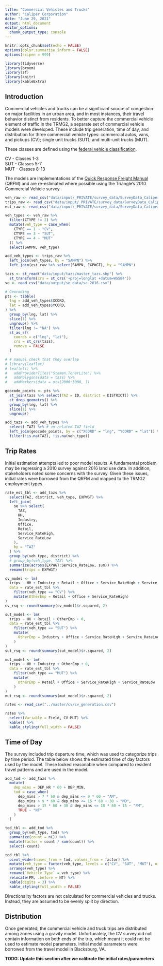 ```yaml
---
title: "Commercial Vehicles and Trucks"
author: "Caliper Corporation"
date: "June 29, 2021"
output: html_document
editor_options: 
  chunk_output_type: console
---
```


```r
knitr::opts_chunk$set(echo = FALSE)
options(dplyr.summarise.inform = FALSE)
options(scipen = 999)

library(tidyverse)
library(broom)
library(sf)
library(knitr)
library(kableExtra)
```

## Introduction

Commercial vehicles and trucks can be a significant source of congestion on
major facilities in an urban area, and in most instances, their travel behavior
distinct from residents. To better capture the commercial vehicle element of
traffic in the TRMG2, a separate set of commercial vehicle models were
developed. These include trip generation, time of day, and distribution for
three commercial vehicle types: commercial autos, vans, and pickups (CV); single
unit trucks (SUT); and multi-unit trucks (MUT).

These classes are defined using the [federal vehicle classification](https://www.fhwa.dot.gov/policyinformation/tmguide/tmg_2013/vehicle-types.cfm).

CV - Classes 1-3  
SUT - Classes 5-7  
MUT - Classes 8-13

The models are implementations of the [Quick Response
Freight Manual](https://trid.trb.org/view.aspx?id=859168) (QRFM) and are
re-estimated where possible using the Triangle's 2010 Commercial Vehicle survey.

```r
veh_raw <- read_csv("data/input/_PRIVATE/survey_data/SurveyData_Caliper/2010 Commercial Vehicle Travel/1_Data - Original/vehicles_exported.csv")
trips_raw <- read_csv("data/input/_PRIVATE/survey_data/SurveyData_Caliper/2010 Commercial Vehicle Travel/1_Data - Original/trips_exported.csv")
est_raw <- read_csv("data/input/_PRIVATE/survey_data/SurveyData_Caliper/2010 Commercial Vehicle Travel/1_Data - Original/establishment_export.csv")
```

```r
veh_types <- veh_raw %>%
  filter(CTYPE != 2) %>%
  mutate(veh_type = case_when(
    CTYPE == 1 ~ "CV",
    CTYPE == 3 ~ "SUT",
    CTYPE == 4 ~ "MUT"
  )) %>%
  select(SAMPN, veh_type)

add_veh_types <- trips_raw %>%
  left_join(veh_types, by = "SAMPN") %>%
  left_join(est_raw %>% select(SAMPN, EXPWGT), by = "SAMPN")
```

```r
tazs <- st_read("data/input/tazs/master_tazs.shp") %>%
  st_transform(crs = st_crs('+proj=longlat +datum=WGS84'))
se <- read_csv("data/output/se_data/se_2016.csv")
```

```r
# Geocoding
pts <- tibble(
  lng = add_veh_types$XCORD,
  lat = add_veh_types$YCORD,
) %>%
  group_by(lng, lat) %>%
  slice(1) %>%
  ungroup() %>%
  filter(lng != "NA") %>%
  st_as_sf(
    coords = c("lng", "lat"), 
    crs = st_crs(tazs),
    remove = FALSE
  )

# # manual check that they overlap
# library(leaflet)
# leaflet() %>%
#   addProviderTiles("Stamen.TonerLite") %>%
#   addPolygons(data = tazs) %>%
#   addMarkers(data = pts[2000:3000, ])
```

```r
geocode_points <- pts %>%
  st_join(tazs %>% select(TAZ = ID, district = DISTRICT)) %>%
  st_drop_geometry() %>%
  group_by(lng, lat) %>%
  slice(1) %>%
  ungroup()
```

```r
add_tazs <- add_veh_types %>%
  select(-TAZ) %>% # un-related TAZ field
  left_join(geocode_points, by = c("XCORD" = "lng", "YCORD" = "lat")) %>%
  filter(!is.na(TAZ), !is.na(veh_type))
```

## Trip Rates

Initial estimation attempts led to poor model results. A fundamental problem may
be regressing a 2010 survey against 2016 land use data. In addition,
stakeholders noted some concerns with the survey. Given these issues, initial
rates were borrowed from the QRFM and mapped to the TRMG2 employment types.

```r
rate_est_tbl <- add_tazs %>%
  select(TAZ, district, veh_type, EXPWGT) %>%
  left_join(
    se %>% select(
      TAZ,
      HH,
      Industry,
      Office,
      Retail,
      Service_RateHigh,
      Service_RateLow
    ),
    by = "TAZ"
  ) %>%
  group_by(veh_type, district) %>%
  # group_by(veh_type, TAZ) %>%
  summarize(across(EXPWGT:Service_RateLow, sum)) %>%
  rename(trips = EXPWGT)

cv_model <- lm(
  trips ~ HH + Industry + Retail + Office + Service_RateHigh + Service_RateLow,
  data = rate_est_tbl %>%
    filter(veh_type == "CV") %>%
    mutate(OtherEmp = Retail + Office + Service_RateHigh)
)
cv_rsq <- round(summary(cv_model)$r.squared, 2)

sut_model <- lm(
  trips ~ HH + Retail + OtherEmp + 0,
  data = rate_est_tbl %>%
    filter(veh_type == "SUT") %>%
    mutate(
      OtherEmp = Industry + Office + Service_RateHigh + Service_RateLow
    )
)
sut_rsq <- round(summary(sut_model)$r.squared, 2)

mut_model <- lm(
  trips ~ HH + Industry + OtherEmp + 0,
  data = rate_est_tbl %>%
    filter(veh_type == "MUT") %>%
    mutate(
      OtherEmp = Retail + Office + Service_RateHigh + Service_RateLow
    )
)
mut_rsq <- round(summary(mut_model)$r.squared, 2)
```

```r
rates <- read_csv("../master/cv/cv_generation.csv")
```

```r
rates %>%
  select(Variable = Field, CV:MUT) %>%
  kable() %>%
  kable_styling(full_width = FALSE)
```

## Time of Day

The survey included trip departure time, which was used to categorize trips
by time period. The table below shows the estimated time of day factors used
by the model. These looked reasonable when compared to resident travel patterns
and are used in the model.

```r
add_tod <- add_tazs %>%
  mutate(
    dep_mins = DEP_HR * 60 + DEP_MIN,
    tod = case_when(
      dep_mins > 7 * 60 & dep_mins <= 9 * 60 ~ "AM",
      dep_mins > 9 * 60 & dep_mins <= 15 * 60 + 30 ~ "MD",
      dep_mins > 15 * 60 + 30 & dep_mins <= 18 * 60 + 15 ~ "PM",
      TRUE ~ "NT"
    )
  )

tod_tbl <- add_tod %>%
  group_by(veh_type, tod) %>%
  summarize(count = n()) %>%
  mutate(factor = count / sum(count)) %>%
  select(-count)

tod_tbl %>%
  pivot_wider(names_from = tod, values_from = factor) %>%
  mutate(veh_type = factor(veh_type, levels = c("CV", "SUT", "MUT"), ordered = TRUE)) %>%
  arrange(veh_type) %>%
  rename(`Vehicle Type` = veh_type) %>%
  relocate(PM, .before = NT) %>%
  kable(digits = 3) %>%
  kable_styling(full_width = FALSE)
```

Directionality factors are not calculated for commercial vehicles and trucks.
Instead, they are assumed to be evenly split by direction.

## Distribution

Once generated, the commercial vehicle and truck trips are distributed among
zones using a gravity model. Unfortunately, the CV survey did not contain
information on both ends of the trip, which meant it could not be used to
estimate model parameters. Initial model parameters were borrowed from the
travel model in Blacksburg, VA.

**TODO: Update this section after we calibrate the initial rates/parameters**

